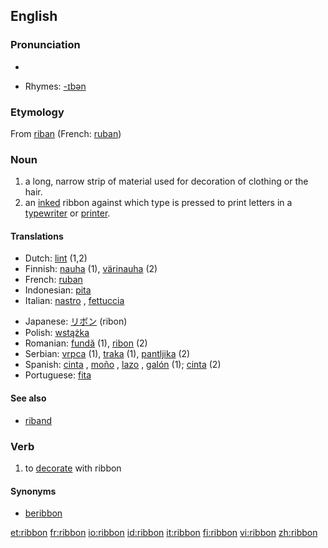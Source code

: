 ==English==
{{wikipedia}}

===Pronunciation===
*{{audio|en-us-ribbon.ogg|Audio (US)}}

*Rhymes: [[Rhymes:English:-ɪbən|-ɪbən]]

===Etymology===
From {{OF.}} [[riban]] (French: [[ruban]])

===Noun===
{{en-noun}}

# a long, narrow strip of material used for decoration of clothing or the hair.
# an [[inked]] ribbon against which type is pressed to print letters in a [[typewriter]] or [[printer]].

====Translations====
{{top}}
*Dutch: [[lint]] {{n}} (1,2)
*Finnish: [[nauha]] (1), [[värinauha]] (2)
*French: [[ruban]] {{m}}
*Indonesian: [[pita]]
*Italian: [[nastro]] {{m}}, [[fettuccia]] {{f}}
{{mid}}
*Japanese: [[リボン]] (ribon)
*Polish: [[wstążka]] {{f}}
*Romanian: [[fundă]] {{f}} (1), [[ribon]] {{n}} (2)
*Serbian: [[vrpca]] {{f}} (1), [[traka]] {{f}} (1), [[pantljika]] {{f}} (2)
*Spanish: [[cinta]] {{f}}, [[moño]] {{m}}, [[lazo]] {{m}}, [[galón]] {{m}} (1); [[cinta]] {{f}} (2) 
*Portuguese: [[fita]] {{f}}
{{bottom}}

====See also====
*[[riband]]

===Verb===
{{en-verb}}

# to [[decorate]] with ribbon

====Synonyms====
*[[beribbon]]

[[et:ribbon]]
[[fr:ribbon]]
[[io:ribbon]]
[[id:ribbon]]
[[it:ribbon]]
[[fi:ribbon]]
[[vi:ribbon]]
[[zh:ribbon]]